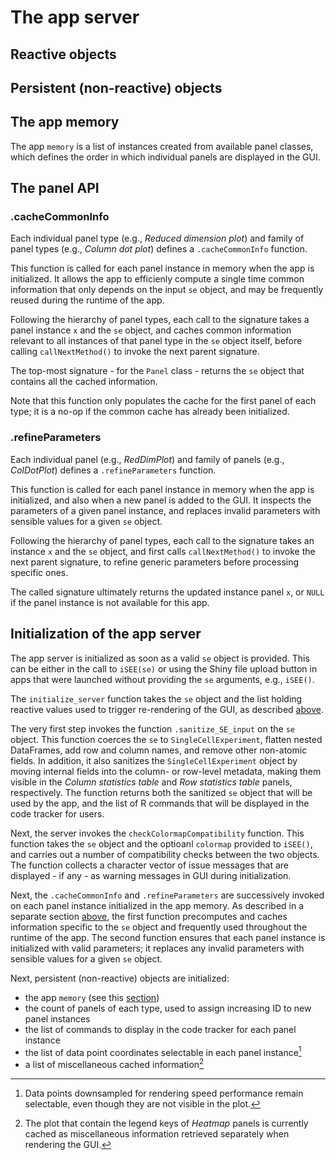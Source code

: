 # The app server {#server}

## Reactive objects {#robjects}

<!-- TODO
A general description of the purpose of reactive values in rObjects would probably be enough.
I don't think developers need details about each individual value.

Some examples values manually collected from iSEE-main.R:
- rerender
- rerendered
- paste0(mode, id)
- paste0(mode, id, "_", .panelLinkInfo)
- paste0(mode, id, "_", .panelGeneralInfo)
- paste0(mode, id, "_", .selectMultiSaved)
- paste0(mode, id, "_repopulated")
- paste0(mode, id, "_reactivated")
- paste0(mode, id, "_resaved")
-->

## Persistent (non-reactive) objects

<!-- TODO
A description of the purpose of pObjects.
In particular, memory and coordinates are key to highlight, although they will be described in further details in dedicated sections.

Some examples:
- memory
- counter
- commands
- coordinates
- cached_info
- .voiceActivePanel
-->

## The app memory {#memory}

The app `memory` is a list of instances created from available panel classes, which defines the order in which individual panels are displayed in the GUI.

## The panel API {#panel-api}

### .cacheCommonInfo

Each individual panel type (e.g., _Reduced dimension plot_) and family of panel types (e.g., _Column dot plot_) defines a `.cacheCommonInfo` function.

This function is called for each panel instance in memory when the app is initialized.
It allows the app to efficienly compute a single time common information that only depends on the input `se` object, and may be frequently reused during the runtime of the app.

Following the hierarchy of panel types, each call to the signature takes a panel instance `x` and the `se` object, and caches common information relevant to all instances of that panel type in the `se` object itself, before calling `callNextMethod()` to invoke the next parent signature.

The top-most signature - for the `Panel` class - returns the `se` object that contains all the cached information.

Note that this function only populates the cache for the first panel of each type; it is a no-op if the common cache has already been initialized.

### .refineParameters

Each individual panel (e.g., _RedDimPlot_) and family of panels (e.g., _ColDotPlot_) defines a `.refineParameters` function.

This function is called for each panel instance in memory when the app is initialized, and also when a new panel is added to the GUI.
It inspects the parameters of a given panel instance, and replaces invalid parameters with sensible values for a given `se` object.

Following the hierarchy of panel types, each call to the signature takes an instance `x` and the `se` object, and first calls `callNextMethod()` to invoke the next parent signature, to refine generic parameters before processing specific ones.

The called signature ultimately returns the updated instance panel `x`, or `NULL` if the panel instance is not available for this app.

## Initialization of the app server

The app server is initialized as soon as a valid `se` object is provided.
This can be either in the call to `iSEE(se)` or using the Shiny file upload button in apps that were launched without providing the `se` arguments, e.g., `iSEE()`.

The `initialize_server` function takes the `se` object and the list holding reactive values used to trigger re-rendering of the GUI, as described [above](#robjects).

The very first step invokes the function `.sanitize_SE_input` on the `se` object.
This function coerces the `se` to `SingleCellExperiment`, flatten nested DataFrames, add row and column names, and remove other non-atomic fields.
In addition, it also sanitizes the `SingleCellExperiment` object by moving internal fields into the column- or row-level metadata, making them visible in the _Column statistics table_ and _Row statistics table_ panels, respectively. The function returns both the sanitized `se` object that will be used by the app, and the list of R commands that will be displayed in the code tracker for users.

Next, the server invokes the `checkColormapCompatibility` function.
This function takes the `se` object and the optioanl `colormap` provided to `iSEE()`, and carries out a number of compatibility checks between the two objects.
The function collects a character vector of issue messages that are displayed - if any - as warning messages in GUI during initialization.

<!-- TODO: something about setting up memory, once the current TEST code is replaced. -->

Next, the `.cacheCommonInfo` and `.refineParameters` are successively invoked on each panel instance initialized in the app memory.
As described in a separate section [above](#panel-api), the first function precomputes and caches information specific to the `se` object and frequently used throughout the runtime of the app.
The second function ensures that each panel instance is initialized with valid parameters; it replaces any invalid parameters with sensible values for a given `se` object.

<!-- TODO: something, once we deal with user-supplied panel IDs -->

Next, persistent (non-reactive) objects are initialized:

- the app `memory` (see this [section](#memory))
- the count of panels of each type, used to assign increasing ID to new panel instances
- the list of commands to display in the code tracker for each panel instance
- the list of data point coordinates selectable in each panel instance^[Data points downsampled for rendering speed performance remain selectable, even though they are not visible in the plot.]
- a list of miscellaneous cached information^[The plot that contain the legend keys of _Heatmap_ panels is currently cached as miscellaneous information retrieved separately when rendering the GUI.]

<!-- TODO: something about rObjects -->

<!-- TODO: something about the various kinds of observers -->
